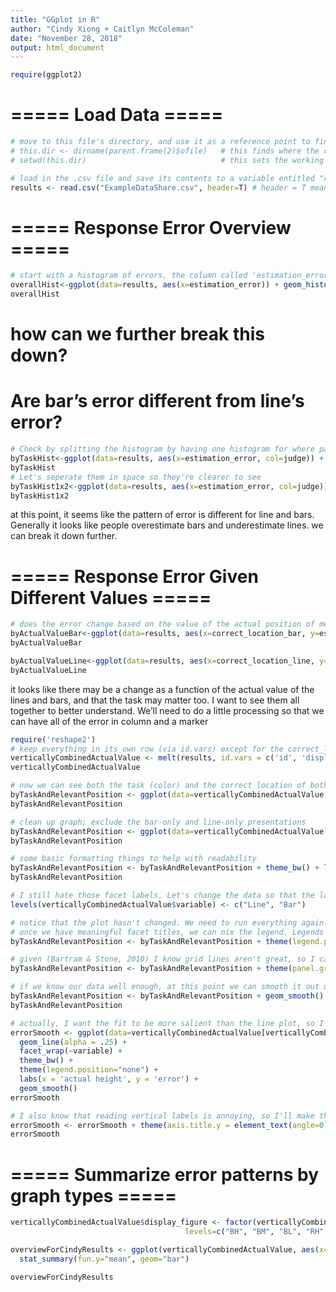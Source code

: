 ---
title: "GGplot in R"
author: "Cindy Xiong + Caitlyn McColeman"
date: "November 28, 2018"
output: html_document
---

```{r}
require(ggplot2)
```

# ===== Load Data ===== #

```{r}
# move to this file's directory, and use it as a reference point to find the data folder
# this.dir <- dirname(parent.frame(2)$ofile)   # this finds where the current folder is saved
# setwd(this.dir)                              # this sets the working directory, where R will first look to find things such as files and scripts

# load in the .csv file and save its contents to a variable entitled "results". 
results <- read.csv("ExampleDataShare.csv", header=T) # header = T means that the first line of the .csv will be read as titles for the columns we're loading in
```

# ===== Response Error Overview ===== #

```{r}
# start with a histogram of errors, the column called 'estimation_error'
overallHist<-ggplot(data=results, aes(x=estimation_error)) + geom_histogram()
overallHist
```

# how can we further break this down? 
# Are bar's error different from line's error? 

```{r}
# Check by splitting the histogram by having one histogram for where participants judge "bar" and one where they judge "line"
byTaskHist<-ggplot(data=results, aes(x=estimation_error, col=judge)) + geom_histogram()
byTaskHist
# Let's seperate them in space so they're clearer to see
byTaskHist1x2<-ggplot(data=results, aes(x=estimation_error, col=judge)) + geom_histogram() + facet_wrap(~judge)
byTaskHist1x2
```

at this point, it seems like the pattern of error is different for line and bars. Generally it looks like people overestimate bars and underestimate lines.
we can break it down further.

# ===== Response Error Given Different Values ===== #

```{r}
# does the error change based on the value of the actual position of mean bar/line?
byActualValueBar<-ggplot(data=results, aes(x=correct_location_bar, y=estimation_error, col=judge)) + geom_line() + facet_wrap(~judge)
byActualValueBar

byActualValueLine<-ggplot(data=results, aes(x=correct_location_line, y=estimation_error, col=judge)) + geom_line() + facet_wrap(~judge)
byActualValueLine

```

it looks like there may be a change as a function of the actual value of the lines and bars, and that the task may matter too. 
I want to see them all together to better understand.
We'll need to do a little processing so that we can have all of the error in column and a marker 

```{r}
require('reshape2')
# keep everything in its own row (via id.vars) except for the correct_location_line and correct_location_bar columns which will be combined
verticallyCombinedActualValue <- melt(results, id.vars = c('id', 'display_figure', 'overlap', 'estimated_location', 'estimation_error', 'item', 'rt', 'judge', 'drew_from'))
verticallyCombinedActualValue 

```

```{r}
# now we can see both the task (color) and the correct location of both the bar and the line
byTaskAndRelevantPosition <- ggplot(data=verticallyCombinedActualValue, aes(x=value, y = estimation_error, col=judge)) + geom_line() + facet_wrap(~variable)
byTaskAndRelevantPosition
```

```{r}
# clean up graph; exclude the bar-only and line-only presentations
byTaskAndRelevantPosition <- ggplot(data=verticallyCombinedActualValue[verticallyCombinedActualValue$value>5,], aes(x=value, y = estimation_error, col=judge)) + geom_line() + facet_wrap(~variable)
byTaskAndRelevantPosition
```

```{r}
# some basic formatting things to help with readability
byTaskAndRelevantPosition <- byTaskAndRelevantPosition + theme_bw() + labs(x = 'actual height', y = 'error')
byTaskAndRelevantPosition
```

```{r}
# I still hate those facet labels. Let's change the data so that the labels are more human readable
levels(verticallyCombinedActualValue$variable) <- c("Line", "Bar")
```

```{r}
# notice that the plot hasn't changed. We need to run everything again. At this point in development, I'd move the line above to the start of the chunk of code that makes this plot. 
# once we have meaningful facet titles, we can nix the legend. Legends are something to avoid if possible. 
byTaskAndRelevantPosition <- byTaskAndRelevantPosition + theme(legend.position="none")
```

```{r}
# given (Bartram & Stone, 2010) I know grid lines aren't great, so I can either eliminate or reduce them. I'll go with reduce to the major grid lines.
byTaskAndRelevantPosition <- byTaskAndRelevantPosition + theme(panel.grid.major = element_blank())
```

```{r}
# if we know our data well enough, at this point we can smooth it out using various interpolation methods to make it a little more pleasing to look at
byTaskAndRelevantPosition <- byTaskAndRelevantPosition + geom_smooth()
byTaskAndRelevantPosition 
```

```{r}
# actually, I want the fit to be more salient than the line plot, so I'm going to play with how things look. This is also an example of how to streamline code, rather than having everything in seperate lines.
errorSmooth <- ggplot(data=verticallyCombinedActualValue[verticallyCombinedActualValue$value>5,], aes(x=value, y = estimation_error, col=judge)) +
  geom_line(alpha = .25) +
  facet_wrap(~variable) + 
  theme_bw() + 
  theme(legend.position="none") + 
  labs(x = 'actual height', y = 'error') + 
  geom_smooth()
errorSmooth
```

```{r}
# I also know that reading vertical labels is annoying, so I'll make things easier for my audience
errorSmooth <- errorSmooth + theme(axis.title.y = element_text(angle=0))
errorSmooth
```

# ===== Summarize error patterns by graph types ===== #

```{r}
verticallyCombinedActualValue$display_figure <- factor(verticallyCombinedActualValue$display_figure, 
                                       levels=c("BH", "BM", "BL", "RH", "RM", "RL", "RHBM", "RLBM", "RMBM", "RMBL","RMBH"))

overviewForCindyResults <- ggplot(verticallyCombinedActualValue, aes(x=display_figure, y=estimation_error, col=judge)) +
  stat_summary(fun.y="mean", geom="bar")

overviewForCindyResults
```
